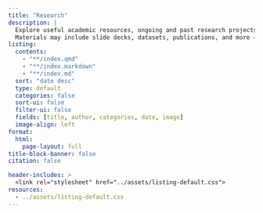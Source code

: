 ```yaml
---
title: "Research"
description: |
  Explore useful academic resources, ongoing and past research projects, invited talks, workshops, and other scholarly activities from our team.<br>
  Materials may include slide decks, datasets, publications, and more — all related to the field of Actuarial Science.
listing: 
  contents: 
    - "**/index.qmd"
    - "**/index.markdown"
    - "**/index.md"
  sort: "date desc"
  type: default
  categories: false
  sort-ui: false
  filter-ui: false
  fields: [title, author, categories, date, image]
  image-align: left
format: 
  html: 
    page-layout: full
title-block-banner: false
citation: false

header-includes: >
  <link rel="stylesheet" href="../assets/listing-default.css">
resources:
  - ../assets/listing-default.css
---
```


